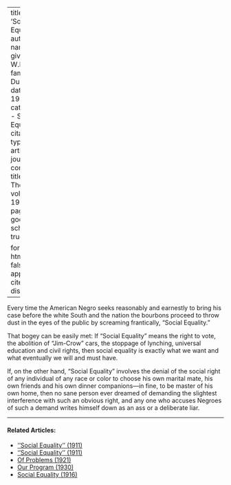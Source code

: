 
---
title: 'Social Equality'
author:
  - name:
      given: W.E.B.
      family: Du Bois
date: May 1919
categories: 
  - Social Equality
citation: 
  type: article-journal
  container-title: The Crisis
  volume: 19
  issue: 1
  page: 337
google-scholar: true

format:
  html:
    toc: false
    appendix-cite-as: display
---


Every time the American Negro seeks reasonably and earnestly to bring his case before the white South and the nation the bourbons proceed to throw dust in the eyes of the public by screaming frantically, "Social Equality."

That bogey can be easily met: If "Social Equality" means the right to vote, the abolition of "Jim-Crow" cars, the stoppage of lynching, universal education and civil rights, then social equality is exactly what we want and what eventually we will and must have.

If, on the other hand, "Social Equality" involves the denial of the social right of any individual of any race or color to choose his own marital mate, his own friends and his own dinner companions---in fine, to be master of his own home, then no sane person ever dreamed of demanding the slightest interference with such an obvious right, and any one who accuses Negroes of such a demand writes himself down as an ass or a deliberate liar.

<!-- Similar articles start here -->

<hr>
#### Related Articles:

* [''Social Equality'' (1911)](/Volumes/01/03/social_equality.html)
* [''Social Equality'' (1911)](/Volumes/03/01/social_equality.html)
* [Of Problems (1921)](/Volumes/22/04/problems.html)
* [Our Program (1930)](/Volumes/37/05/our_program.html)
* [Social Equality (1916)](/Volumes/12/01/social_equality.html)

<!-- Similar articles end here -->